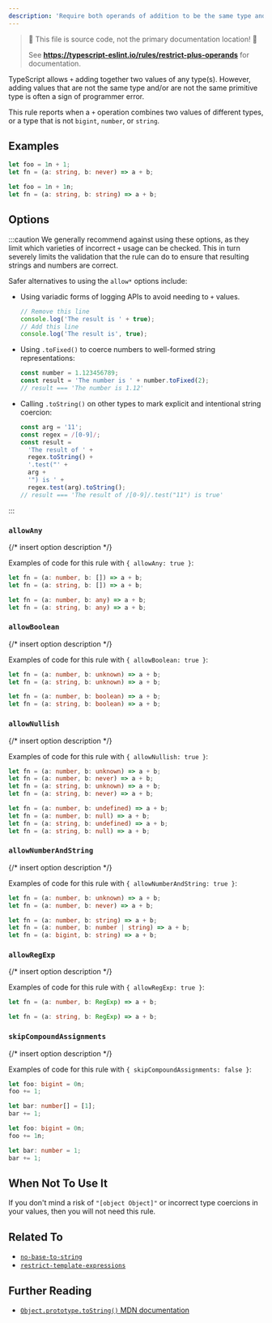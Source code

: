 ```yaml
---
description: 'Require both operands of addition to be the same type and be `bigint`, `number`, or `string`.'
---
```



> 🛑 This file is source code, not the primary documentation location! 🛑
>
> See **https://typescript-eslint.io/rules/restrict-plus-operands** for documentation.

TypeScript allows `+` adding together two values of any type(s).
However, adding values that are not the same type and/or are not the same primitive type is often a sign of programmer error.

This rule reports when a `+` operation combines two values of different types, or a type that is not `bigint`, `number`, or `string`.

## Examples

<Tabs>
<TabItem value="❌ Incorrect">

```ts
let foo = 1n + 1;
let fn = (a: string, b: never) => a + b;
```

</TabItem>
<TabItem value="✅ Correct">

```ts
let foo = 1n + 1n;
let fn = (a: string, b: string) => a + b;
```

</TabItem>
</Tabs>

## Options

:::caution
We generally recommend against using these options, as they limit which varieties of incorrect `+` usage can be checked.
This in turn severely limits the validation that the rule can do to ensure that resulting strings and numbers are correct.

Safer alternatives to using the `allow*` options include:

- Using variadic forms of logging APIs to avoid needing to `+` values.
  ```ts
  // Remove this line
  console.log('The result is ' + true);
  // Add this line
  console.log('The result is', true);
  ```
- Using `.toFixed()` to coerce numbers to well-formed string representations:
  ```ts
  const number = 1.123456789;
  const result = 'The number is ' + number.toFixed(2);
  // result === 'The number is 1.12'
  ```
- Calling `.toString()` on other types to mark explicit and intentional string coercion:
  ```ts
  const arg = '11';
  const regex = /[0-9]/;
  const result =
    'The result of ' +
    regex.toString() +
    '.test("' +
    arg +
    '") is ' +
    regex.test(arg).toString();
  // result === 'The result of /[0-9]/.test("11") is true'
  ```

:::

### `allowAny`

{/* insert option description */}

Examples of code for this rule with `{ allowAny: true }`:

<Tabs>
<TabItem value="❌ Incorrect">

```ts option='{ "allowAny": true }'
let fn = (a: number, b: []) => a + b;
let fn = (a: string, b: []) => a + b;
```

</TabItem>
<TabItem value="✅ Correct">

```ts option='{ "allowAny": true }'
let fn = (a: number, b: any) => a + b;
let fn = (a: string, b: any) => a + b;
```

</TabItem>
</Tabs>

### `allowBoolean`

{/* insert option description */}

Examples of code for this rule with `{ allowBoolean: true }`:

<Tabs>
<TabItem value="❌ Incorrect">

```ts option='{ "allowBoolean": true }'
let fn = (a: number, b: unknown) => a + b;
let fn = (a: string, b: unknown) => a + b;
```

</TabItem>
<TabItem value="✅ Correct">

```ts option='{ "allowBoolean": true }'
let fn = (a: number, b: boolean) => a + b;
let fn = (a: string, b: boolean) => a + b;
```

</TabItem>
</Tabs>

### `allowNullish`

{/* insert option description */}

Examples of code for this rule with `{ allowNullish: true }`:

<Tabs>
<TabItem value="❌ Incorrect">

```ts option='{ "allowNullish": true }'
let fn = (a: number, b: unknown) => a + b;
let fn = (a: number, b: never) => a + b;
let fn = (a: string, b: unknown) => a + b;
let fn = (a: string, b: never) => a + b;
```

</TabItem>
<TabItem value="✅ Correct">

```ts option='{ "allowNullish": true }'
let fn = (a: number, b: undefined) => a + b;
let fn = (a: number, b: null) => a + b;
let fn = (a: string, b: undefined) => a + b;
let fn = (a: string, b: null) => a + b;
```

</TabItem>
</Tabs>

### `allowNumberAndString`

{/* insert option description */}

Examples of code for this rule with `{ allowNumberAndString: true }`:

<Tabs>
<TabItem value="❌ Incorrect">

```ts option='{ "allowNumberAndString": true }'
let fn = (a: number, b: unknown) => a + b;
let fn = (a: number, b: never) => a + b;
```

</TabItem>
<TabItem value="✅ Correct">

```ts option='{ "allowNumberAndString": true }'
let fn = (a: number, b: string) => a + b;
let fn = (a: number, b: number | string) => a + b;
let fn = (a: bigint, b: string) => a + b;
```

</TabItem>
</Tabs>

### `allowRegExp`

{/* insert option description */}

Examples of code for this rule with `{ allowRegExp: true }`:

<Tabs>
<TabItem value="❌ Incorrect">

```ts option='{ "allowRegExp": true }'
let fn = (a: number, b: RegExp) => a + b;
```

</TabItem>
<TabItem value="✅ Correct">

```ts option='{ "allowRegExp": true }'
let fn = (a: string, b: RegExp) => a + b;
```

</TabItem>
</Tabs>

### `skipCompoundAssignments`

{/* insert option description */}

Examples of code for this rule with `{ skipCompoundAssignments: false }`:

<Tabs>
<TabItem value="❌ Incorrect">

```ts option='{ "skipCompoundAssignments": false }'
let foo: bigint = 0n;
foo += 1;

let bar: number[] = [1];
bar += 1;
```

</TabItem>
<TabItem value="✅ Correct">

```ts option='{ "skipCompoundAssignments": false }'
let foo: bigint = 0n;
foo += 1n;

let bar: number = 1;
bar += 1;
```

</TabItem>
</Tabs>

## When Not To Use It

If you don't mind a risk of `"[object Object]"` or incorrect type coercions in your values, then you will not need this rule.

## Related To

- [`no-base-to-string`](./no-base-to-string.mdx)
- [`restrict-template-expressions`](./restrict-template-expressions.mdx)

## Further Reading

- [`Object.prototype.toString()` MDN documentation](https://developer.mozilla.org/en-US/docs/Web/JavaScript/Reference/Global_Objects/Object/toString)
